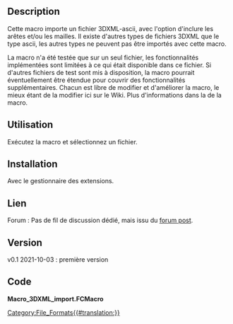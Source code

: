 <languages/>

{{Macro/fr
|Name=3DXML_import
|Description=Importe un fichier 3DXML-ascii dans FreeCAD.
|Author=heda
|Version=0.1
|Date=2021-10-03
|FCVersion=-
}}

==Description==

Cette macro importe un fichier 3DXML-ascii, avec l'option d'inclure les arêtes et/ou les mailles. Il existe d'autres types de fichiers 3DXML que le type ascii, les autres types ne peuvent pas être importés avec cette macro.

La macro n'a été testée que sur un seul fichier, les fonctionnalités implémentées sont limitées à ce qui était disponible dans ce fichier. Si d'autres fichiers de test sont mis à disposition, la macro pourrait éventuellement être étendue pour couvrir des fonctionnalités supplémentaires. Chacun est libre de modifier et d'améliorer la macro, le mieux étant de la modifier ici sur le Wiki. Plus d'informations dans la {{Incode|docstring}} de la macro.

<span id="Usage"></span>
==Utilisation==

Exécutez la macro et sélectionnez un fichier.

<span id="Install"></span>
==Installation==

Avec le gestionnaire des extensions.

<span id="Link"></span>
==Lien==

<div class="mw-translate-fuzzy">
Forum :  Pas de fil de discussion dédié, mais issu du [https://forum.freecadweb.org/viewtopic.php?f=8&t=28199 forum post].
</div>

==Version==

v0.1 2021-10-03 : première version

==Code==

'''Macro_3DXML_import.FCMacro'''

{{MacroCode|code=
#!/usr/bin/env python3
# -*- coding: utf-8 -*-

# ***************************************************************************
# *   Copyright (c) 2021 heda <heda @ freecad forum>                        *
# *                                                                         *
# *   This file is part of the FreeCAD CAx development system.              *
# *                                                                         *
# *   This program is free software; you can redistribute it and/or modify  *
# *   it under the terms of the GNU Lesser General Public License (LGPL)    *
# *   as published by the Free Software Foundation; either version 2 of     *
# *   the License, or (at your option) any later version.                   *
# *   for detail see the LICENCE text file.                                 *
# *                                                                         *
# *   This program is distributed in the hope that it will be useful,       *
# *   but WITHOUT ANY WARRANTY; without even the implied warranty of        *
# *   MERCHANTABILITY or FITNESS FOR A PARTICULAR PURPOSE.  See the         *
# *   GNU Library General Public License for more details.                  *
# *                                                                         *
# *   You should have received a copy of the GNU Library General Public     *
# *   License along with this program; if not, write to the Free Software   *
# *   Foundation, Inc., 59 Temple Place, Suite 330, Boston, MA  02111-1307  *
# *   USA                                                                   *
# *                                                                         *
# ***************************************************************************


__Name__ = '3DXML_import'
__Comment__ = 'Imports a 3DXML-ascii file to FreeCAD'
__Author__ = 'heda @ fc-forum'
__Version__ = '0.1'
__Date__ = '2021-10-03'
__License__ = 'LGPL-2.0-or-later'
__Web__ = ''
__Wiki__ = 'https://wiki.freecad.org/Macro_3DXML_import'
__Icon__ = ''
__Help__ = 'Launch macro and select file.'
__Status__ = 'Stable'
__Requires__ = 'tested on FreeCAD v0.19'
__Communication__ = 'forum'
__Files__ = ''


__doc__ = """
The 3DXML file format allows for multiple types of representations.
This macro is limited to human readable content in the files,
i.e. the ascii tesselated type of geometry definition.
This type of geometry definition includes polylines as edges of geometry,
and meshes (like stl files).

The macro in current state requires a readable xml-file of type ".3DRep".

Import of edges is by default off, since that is the operation taking the
longest time.

It is recommended to run a mesh analysis after import to for example
remove duplicate points or correct flipped normals.

This macro is created using only one reference file (with only "strips" as
facets), thus it's applicability on other .3DRep files is currently unknown.
If other test files are made available, the macro can be updated.
"""

import FreeCAD as App
import Part, Mesh
from PySide import QtGui
import xml.etree.ElementTree as ET

IMPORT_EDGES, MERGE_EDGES = False, False
IMPORT_MESHES, MERGE_MESHES = True, True

filename, filt = QtGui.QFileDialog.getOpenFileName(filter='*.3DRep')

if not filename:
    raise UserWarning('Need to select a 3DRep file.')

print('Importing: {}'.format(filename))
doc = App.ActiveDocument

tree = ET.parse(filename)
root = tree.getroot()

# get namespaces from xml
ns = dict([node for _, node in
           ET.iterparse(filename, events=['start-ns'])])
if ns.get('') != 'http://www.3ds.com/xsd/3DXML':
    raise UserWarning('did not find expected namespace, file malformed?')
ns.update({'3dx':ns.get('')})


def parse_verts(vertbuffer):
    def floatify(xyz):
        return tuple((float(i) for i in xyz.split()))
    return [floatify(v) for v in vertbuffer.split(',')]

def parse_strips(strips):
    return (tuple(int(i) for i in strip.split())
            for strip in strips.split(','))

def make_mesh(element):
    Faces, VertexBuffer, SurfaceAttributes = list(element)
    Color = Faces.find('.//3dx:Color', ns)
    RGBA = tuple((float(i) for i in tuple(Color.attrib.values())[1:]))
    Face = Faces.find('.//3dx:Face', ns)
    strips = Face.get('strips')
    facets = list()
    if strips:
        Positions, Normals = list(VertexBuffer)
        facetverts = fv = parse_verts(Positions.text)
        for strip in parse_strips(strips):
            facetidx = zip(strip, strip[1:], strip[2:])
            facets += [tuple(fv[i] for i in pidx) for pidx in facetidx]
    else:
        print('face type undefined')
    return Mesh.Mesh(facets), RGBA


for BagRepType in root.findall('3dx:Root/3dx:Rep', ns):
    edges, meshes = list(), list()
    for PolygonalRepType in BagRepType:
        if PolygonalRepType.find('./3dx:Edges', ns):
            if not IMPORT_EDGES:
                continue
            Edges = PolygonalRepType.find('./3dx:Edges', ns)
            for polyline in Edges.findall('./3dx:Polyline', ns):
                verts = parse_verts(polyline.get('vertices'))
                edges.append(Part.makePolygon(verts))
                
        elif PolygonalRepType.find('./3dx:Faces', ns):
            print('  found face element')
            if not IMPORT_MESHES:
                continue
            mesh = make_mesh(PolygonalRepType)
            meshes.append(mesh)

    if edges:
        print('  creating edges')
        edgegroup = doc.addObject('App::DocumentObjectGroup','Edges')
        wires = list()
        if MERGE_EDGES:
            _edges = list()
            for _edge in edges:
                _edges += _edge.Edges
            for swire in Part.sortEdges(_edges):
                wire = Part.Wire(swire)
                obj = doc.addObject('Part::Feature', 'Edge')
                obj.Shape = wire
                wires.append(obj)
        else:
            for edge in edges:
                obj = doc.addObject('Part::Feature', 'Edge')
                obj.Shape = edge
                wires.append(obj)
        edgegroup.addObjects(wires)

    if meshes:
        print('  creating meshes')
        meshgroup = doc.addObject('App::DocumentObjectGroup','Meshes')
        meshobjs = list()
        if MERGE_MESHES:
            mesh_assembled = Mesh.Mesh()
            for mesh, RGBA in meshes:
                mesh_assembled.addMesh(mesh)
            obj = doc.addObject('Mesh::Feature', 'Mesh')
            obj.Mesh = mesh_assembled
            obj.ViewObject.ShapeColor = RGBA
            meshobjs.append(obj)
        else:
            for mesh, RGBA in meshes:
                obj = doc.addObject('Mesh::Feature', 'Mesh')
                obj.Mesh = mesh
                obj.ViewObject.ShapeColor = RGBA
                meshobjs.append(obj)
        meshgroup.addObjects(meshobjs)

doc.recompute()
print('... completed import')

# end
}}

[[Category:File_Formats{{#translation:}}]]